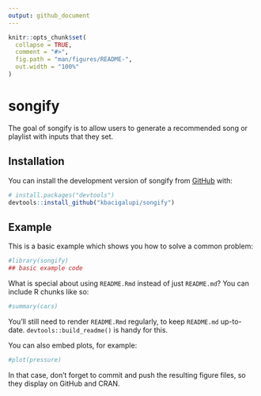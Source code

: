 ```yaml
---
output: github_document
---
```


<!-- README.md is generated from README.Rmd. Please edit that file -->

```r
knitr::opts_chunk$set(
  collapse = TRUE,
  comment = "#>",
  fig.path = "man/figures/README-",
  out.width = "100%"
)
```

# songify

<!-- badges: start -->
<!-- badges: end -->

The goal of songify is to allow users to generate a recommended song or playlist with inputs that they set.

## Installation

You can install the development version of songify from [GitHub](https://github.com/) with:

``` r
# install.packages("devtools")
devtools::install_github("kbacigalupi/songify")
```

## Example

This is a basic example which shows you how to solve a common problem:

```r
#library(songify)
## basic example code
```

What is special about using `README.Rmd` instead of just `README.md`? You can include R chunks like so:

```r
#summary(cars)
```

You'll still need to render `README.Rmd` regularly, to keep `README.md` up-to-date. `devtools::build_readme()` is handy for this.

You can also embed plots, for example:

```r
#plot(pressure)
```

In that case, don't forget to commit and push the resulting figure files, so they display on GitHub and CRAN.
